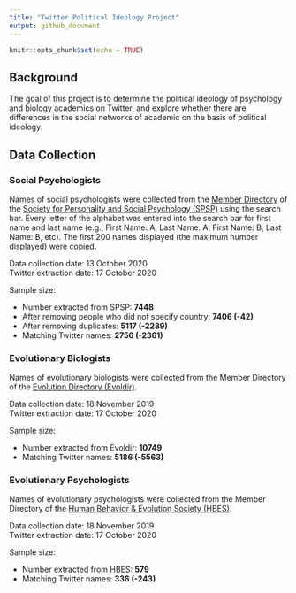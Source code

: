 ```yaml
---
title: "Twitter Political Ideology Project"
output: github_document
---
```


```r
knitr::opts_chunk$set(echo = TRUE)
```


## Background

The goal of this project is to determine the political ideology of psychology and biology academics on Twitter, and explore whether there are differences in the social networks of academic on the basis of political ideology.

## Data Collection

### Social Psychologists 
Names of social psychologists were collected from the [Member Directory](http://connect.spsp.org/network/members) of the [Society for Personality and Social Psychology (SPSP)](https://www.spsp.org/) using the search bar. Every letter of the alphabet was entered into the search bar for first name and last name (e.g., First Name: A, Last Name: A, First Name: B, Last Name: B, etc). The first 200 names displayed (the maximum number displayed) were copied.  

Data collection date: 13 October 2020   
Twitter extraction date: 17 October 2020

Sample size:

* Number extracted from SPSP: **7448**
* After removing people who did not specify country: **7406 (-42)**
* After removing duplicates: **5117 (-2289)**
* Matching Twitter names: **2756 (-2361)**

### Evolutionary Biologists
Names of evolutionary biologists were collected from the Member Directory of the [Evolution Directory (Evoldir)](https://evol.mcmaster.ca/evoldir.html). 

Data collection date: 18 November 2019   
Twitter extraction date: 17 October 2020

Sample size:  

* Number extracted from Evoldir: **10749**
* Matching Twitter names: **5186 (-5563)**

### Evolutionary Psychologists
Names of evolutionary psychologists were collected from the Member Directory of the [Human Behavior & Evolution Society (HBES)](https://www.hbes.com/). 

Data collection date: 18 November 2019  
Twitter extraction date: 17 October 2020

Sample size:  

* Number extracted from HBES: **579**
* Matching Twitter names: **336 (-243)**
